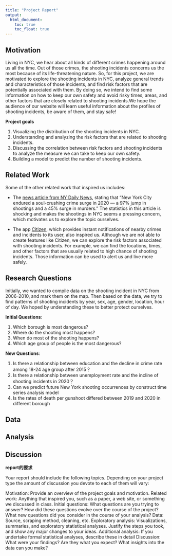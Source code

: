 ```yaml
---
title: "Project Report"
output: 
  html_document:
    toc: true
    toc_float: true
---
```

## Motivation

Living in NYC, we hear about all kinds of different crimes happening around us all the time. Out of those crimes, the shooting incidents concerns us the most because of its life-threatening nature. 
So, for this project, we are motivated to explore the shooting incidents in NYC, analyze general trends and characteristics of those incidents, and find risk factors that are potentially associated with them. By doing so, we intend to find some information on how to keep our own safety and avoid risky times, areas, and other factors that are closely related to shooting incidents.We hope the audience of our website will learn useful information about the profiles of shooting incidents, be aware of them, and stay safe!

**Project goals**

1. Visualizing the distribution of the shooting incidents in NYC. 
2. Understanding and analyzing the risk factors that are related to shooting incidents.
3. Discussing the correlation between risk factors and shooting incidents to analyze the measure we can take to keep our own safety.
4. Building a model to predict the number of shooting incidents.

## Related Work

Some of the other related work that inspired us includes:

* The [news article from NY Daily News](https://www.nydailynews.com/new-york/nyc-crime/ny-nypd-closes-book-on-2020-20210101-hbaknpnvxfflvj432oum6s3ewe-story.html), stating that "New York City endured a soul-crushing crime surge in 2020 — a 97% jump in shootings and a 45% surge in murders." The statistics in this article is shocking and makes the shootings in NYC seems a pressing concern, which motivates us to explore the topic ourselves. 

* The app [Citizen](https://citizen.com/), which provides instant notifications of nearby crimes and incidents to its user, also inspired us. Although we are not able to create features like Citizen, we can explore the risk factors associated with shooting incidents. For example, we can find the locations, times, and other factors that are usually related to high chance of shooting incidents. Those information can be used to alert us and live more safely. 

## Research Questions
Initially, we wanted to compile data on the shooting incident in NYC from 2006-2010, and mark them on the map. Then based on the data, we try to find patterns of shooting incidents by year, sex, age, gender, location, hour of day. We hoped by understanding these to better protect ourselves.

**Initial Questions**:  

1. Which borough is most dangerous?  
2. Where do the shooting most happens?  
3. When do most of the shooting happens?  
4. Which age group of people is the most dangerous? 

**New Questions**:  

1. Is there a relationship between education and the decline in crime rate among 18-24 age group after 2015？  
2. Is there a relationship between unemployment rate and the incline of shooting incidents in 2020？   
3. Can we predict future New York shooting occurrences by construct time series analysis model
4. Is the rates of death per gunshoot differed between 2019 and 2020 in different borough


## Data  

## Analysis

## Discussion

**report的要求**

Your report should include the following topics. Depending on your project type the amount of discussion you devote to each of them will vary:

Motivation: Provide an overview of the project goals and motivation.
Related work: Anything that inspired you, such as a paper, a web site, or something we discussed in class.
Initial questions: What questions are you trying to answer? How did these questions evolve over the course of the project? What new questions did you consider in the course of your analysis?
Data: Source, scraping method, cleaning, etc.
Exploratory analysis: Visualizations, summaries, and exploratory statistical analyses. Justify the steps you took, and show any major changes to your ideas.
Additional analysis: If you undertake formal statistical analyses, describe these in detail
Discussion: What were your findings? Are they what you expect? What insights into the data can you make?